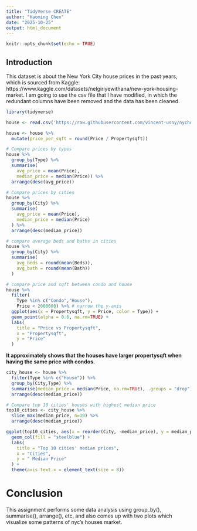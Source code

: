 ---
title: "TidyVerse CREATE"
author: "Haoming Chen"
date: "2025-10-25"
output: html_document
---

```{r setup, include=FALSE}
knitr::opts_chunk$set(echo = TRUE)
```

## Introduction

This dataset is about the New York City house prices in the past years, which is sourced from Kaggle: https://www.kaggle.com/datasets/nelgiriyewithana/new-york-housing-market.  I am going to use the csv file that I have modified, in which the redundant columns have been removed and the data has been cleaned.

```{r}
library(tidyverse)

house <- read.csv('https://raw.githubusercontent.com/vincent-usny/nychouse/refs/heads/main/nychouse.csv')

house <- house %>%
  mutate(price_per_sqft = round(Price / Propertysqft))

# Compare prices by types
house %>%
  group_by(Type) %>%
  summarise(
    avg_price = mean(Price),
    median_price = median(Price)) %>%
  arrange(desc(avg_price))
```


```{r}
# Compare prices by cities
house %>%
  group_by(City) %>%
  summarise(
    avg_price = mean(Price),
    median_price = median(Price)
  ) %>%
  arrange(desc(median_price))
```

```{r}
# compare average beds and baths in cities
house %>%
  group_by(City) %>%
  summarise(
    avg_beds = round(mean(Beds)),
    avg_bath = round(mean(Bath))
  ) 
```

```{r}
# compare price and sqft between condo and house
house %>%
  filter(
    Type %in% c("Condo","House"),
    Price < 2000000) %>% # narrow the y-axis
  ggplot(aes(x = Propertysqft, y = Price, color = Type)) +
  geom_point(alpha = 0.6, na.rm=TRUE) +
  labs(
    title = "Price vs Propertysqft",
    x = "Propertysqft",
    y = "Price"
  )
```

**It approximately shows that the houses have larger propertysqft when having the same price with condos.**

```{r}
city_house <- house %>%
  filter(Type %in% c("House")) %>%
  group_by(City,Type) %>%
  summarise(median_price = median(Price, na.rm=TRUE), .groups = "drop") %>%
  arrange(desc(median_price))
```

```{r}
# Compare top 10 cities' houses with highest median price
top10_cities <- city_house %>%
  slice_max(median_price, n=10) %>%
  arrange(desc(median_price))

ggplot(top10_cities, aes(x = reorder(City, -median_price), y = median_price)) +
  geom_col(fill = "steelblue") +
  labs(
    title = "Top 10 cities' median prices",
    x = "Cities",
    y = " Median Price"
  ) +
  theme(axis.text.x = element_text(size = 8))
```


# Conclusion

This assignment performs some data analysis using group_by(), summarise(), 
arrange(), etc, and also comes up with two plots which visualize some patterns
of nyc's houses market.